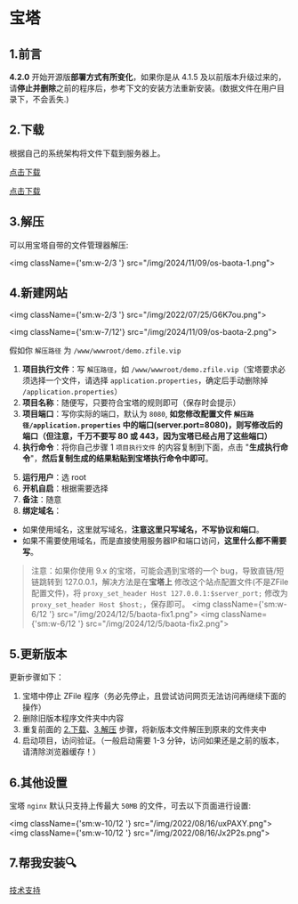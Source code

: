 
# 宝塔

<TOCInline toc={toc} />

## 1.前言

**4.2.0** 开始开源版**部署方式有所变化**，如果你是从 4.1.5 及以前版本升级过来的，请**停止并删除**之前的程序后，参考下文的安装方法重新安装。(数据文件在用户目录下，不会丢失.)

## 2.下载

根据自己的系统架构将文件下载到服务器上。

<Tabs>
<TabItem value="amd64" label="Linux AMD 64">

[点击下载](https://c.jun6.net/ZFILE/zfile-release_linux_amd64.tar.gz)

</TabItem>
<TabItem value="arm64" label="Linux ARM 64">

[点击下载](https://c.jun6.net/ZFILE/zfile-release_linux_arm.tar.gz)

</TabItem>
</Tabs>

## 3.解压

可以用宝塔自带的文件管理器解压:

<img className={'sm:w-2/3 '} src="/img/2024/11/09/os-baota-1.png"></img>

## 4.新建网站

<img className={'sm:w-2/3 '} src="/img/2022/07/25/G6K7ou.png"></img>

<img className={'sm:w-7/12'} src="/img/2024/11/09/os-baota-2.png"></img>

假如你 `解压路径` 为 `/www/wwwroot/demo.zfile.vip`

1. **项目执行文件**：写 `解压路径`，如 `/www/wwwroot/demo.zfile.vip`（宝塔要求必须选择一个文件，请选择 `application.properties`，确定后手动删除掉 `/application.properties`）
2. **项目名称**：随便写，只要符合宝塔的规则即可（保存时会提示）
3. **项目端口**：写你实际的端口，默认为 `8080`, **如您修改配置文件 `解压路径/application.properties` 中的端口(server.port=8080)，则写修改后的端口（但注意，千万不要写 80 或 443，因为宝塔已经占用了这些端口）**
4. **执行命令**：将你自己步骤 1 `项目执行文件` 的内容复制到下面，点击 "**生成执行命令**"，**然后复制生成的结果粘贴到宝塔执行命令中即可**。

<ComputeCommandNew />

5. **运行用户**：选 root
6. **开机自启**：根据需要选择
7. **备注**：随意
8. **绑定域名**：
- 如果使用域名，这里就写域名，**注意这里只写域名，不写协议和端口**。
- 如果不需要使用域名，而是直接使用服务器IP和端口访问，**这里什么都不需要写**。

> 注意：如果你使用 9.x 的宝塔，可能会遇到宝塔的一个 bug，导致直链/短链跳转到 127.0.0.1，解决方法是在**宝塔上** 修改这个站点配置文件(不是ZFile配置文件)，将 `proxy_set_header Host 127.0.0.1:$server_port;` 修改为 `proxy_set_header Host $host;`，保存即可。
<img className={'sm:w-6/12 '} src="/img/2024/12/5/baota-fix1.png"></img>
<img className={'sm:w-6/12 '} src="/img/2024/12/5/baota-fix2.png"></img>

## 5.更新版本

更新步骤如下：

1. 宝塔中停止 ZFile 程序（务必先停止，且尝试访问网页无法访问再继续下面的操作）
2. 删除旧版本程序文件夹中内容
3. 重复前面的 [2.下载](#2下载)、[3.解压](#3解压) 步骤，将新版本文件解压到原来的文件夹中
3. 启动项目，访问验证。（一般启动需要 1-3 分钟，访问如果还是之前的版本，请清除浏览器缓存！）

## 6.其他设置

宝塔 `nginx` 默认只支持上传最大 `50MB` 的文件，可去以下页面进行设置:

<img className={'sm:w-10/12 '} src="/img/2022/08/16/uxPAXY.png"></img>
<img className={'sm:w-10/12 '} src="/img/2022/08/16/Jx2P2s.png"></img>

## 7.帮我安装🔍
[技术支持](/support/)
